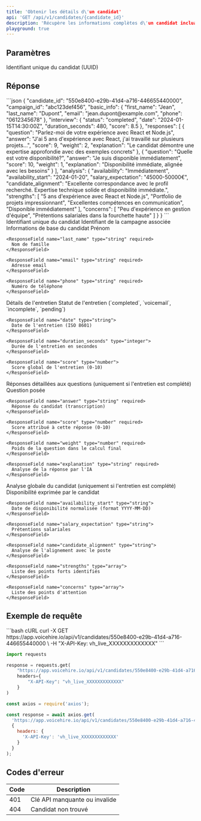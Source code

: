 ```yaml
---
title: 'Obtenir les détails d\'un candidat'
api: 'GET /api/v1/candidates/{candidate_id}'
description: 'Récupère les informations complètes d\'un candidat incluant ses réponses d\'entretien'
playground: true
---
```


## Paramètres

<ParamField path="candidate_id" type="string" required>
  Identifiant unique du candidat (UUID)
</ParamField>

## Réponse

<ResponseExample>
```json
{
  "candidate_id": "550e8400-e29b-41d4-a716-446655440000",
  "campaign_id": "abc123def456",
  "basic_info": {
    "first_name": "Jean",
    "last_name": "Dupont",
    "email": "jean.dupont@example.com",
    "phone": "0612345678"
  },
  "interview": {
    "status": "completed",
    "date": "2024-01-15T14:30:00Z",
    "duration_seconds": 480,
    "score": 8.5
  },
  "responses": [
    {
      "question": "Parlez-moi de votre expérience avec React et Node.js",
      "answer": "J'ai 5 ans d'expérience avec React, j'ai travaillé sur plusieurs projets...",
      "score": 9,
      "weight": 2,
      "explanation": "Le candidat démontre une expertise approfondie avec des exemples concrets"
    },
    {
      "question": "Quelle est votre disponibilité?",
      "answer": "Je suis disponible immédiatement",
      "score": 10,
      "weight": 1,
      "explanation": "Disponibilité immédiate, alignée avec les besoins"
    }
  ],
  "analysis": {
    "availability": "Immédiatement",
    "availability_start": "2024-01-20",
    "salary_expectation": "45000-50000€",
    "candidate_alignment": "Excellente correspondance avec le profil recherché. Expertise technique solide et disponibilité immédiate.",
    "strengths": [
      "5 ans d'expérience avec React et Node.js",
      "Portfolio de projets impressionnant",
      "Excellentes compétences en communication",
      "Disponible immédiatement"
    ],
    "concerns": [
      "Peu d'expérience en gestion d'équipe",
      "Prétentions salariales dans la fourchette haute"
    ]
  }
}
```
</ResponseExample>

<ResponseField name="candidate_id" type="string" required>
  Identifiant unique du candidat
</ResponseField>

<ResponseField name="campaign_id" type="string" required>
  Identifiant de la campagne associée
</ResponseField>

<ResponseField name="basic_info" type="object" required>
  Informations de base du candidat
  
  <Expandable title="Propriétés">
    <ResponseField name="first_name" type="string" required>
      Prénom
    </ResponseField>
    
    <ResponseField name="last_name" type="string" required>
      Nom de famille
    </ResponseField>
    
    <ResponseField name="email" type="string" required>
      Adresse email
    </ResponseField>
    
    <ResponseField name="phone" type="string" required>
      Numéro de téléphone
    </ResponseField>
  </Expandable>
</ResponseField>

<ResponseField name="interview" type="object" required>
  Détails de l'entretien
  
  <Expandable title="Propriétés">
    <ResponseField name="status" type="string" required>
      Statut de l'entretien (`completed`, `voicemail`, `incomplete`, `pending`)
    </ResponseField>
    
    <ResponseField name="date" type="string">
      Date de l'entretien (ISO 8601)
    </ResponseField>
    
    <ResponseField name="duration_seconds" type="integer">
      Durée de l'entretien en secondes
    </ResponseField>
    
    <ResponseField name="score" type="number">
      Score global de l'entretien (0-10)
    </ResponseField>
  </Expandable>
</ResponseField>

<ResponseField name="responses" type="array">
  Réponses détaillées aux questions (uniquement si l'entretien est complété)
  
  <Expandable title="Propriétés de chaque réponse">
    <ResponseField name="question" type="string" required>
      Question posée
    </ResponseField>
    
    <ResponseField name="answer" type="string" required>
      Réponse du candidat (transcription)
    </ResponseField>
    
    <ResponseField name="score" type="number" required>
      Score attribué à cette réponse (0-10)
    </ResponseField>
    
    <ResponseField name="weight" type="number" required>
      Poids de la question dans le calcul final
    </ResponseField>
    
    <ResponseField name="explanation" type="string" required>
      Analyse de la réponse par l'IA
    </ResponseField>
  </Expandable>
</ResponseField>

<ResponseField name="analysis" type="object">
  Analyse globale du candidat (uniquement si l'entretien est complété)
  
  <Expandable title="Propriétés">
    <ResponseField name="availability" type="string">
      Disponibilité exprimée par le candidat
    </ResponseField>
    
    <ResponseField name="availability_start" type="string">
      Date de disponibilité normalisée (format YYYY-MM-DD)
    </ResponseField>
    
    <ResponseField name="salary_expectation" type="string">
      Prétentions salariales
    </ResponseField>
    
    <ResponseField name="candidate_alignment" type="string">
      Analyse de l'alignement avec le poste
    </ResponseField>
    
    <ResponseField name="strengths" type="array">
      Liste des points forts identifiés
    </ResponseField>
    
    <ResponseField name="concerns" type="array">
      Liste des points d'attention
    </ResponseField>
  </Expandable>
</ResponseField>

## Exemple de requête

<CodeGroup>
```bash cURL
curl -X GET https://app.voicehire.io/api/v1/candidates/550e8400-e29b-41d4-a716-446655440000 \
  -H "X-API-Key: vh_live_XXXXXXXXXXXXX"
```

```python Python
import requests

response = requests.get(
    "https://app.voicehire.io/api/v1/candidates/550e8400-e29b-41d4-a716-446655440000",
    headers={
        "X-API-Key": "vh_live_XXXXXXXXXXXXX"
    }
)
```

```javascript Node.js
const axios = require('axios');

const response = await axios.get(
  'https://app.voicehire.io/api/v1/candidates/550e8400-e29b-41d4-a716-446655440000',
  {
    headers: {
      'X-API-Key': 'vh_live_XXXXXXXXXXXXX'
    }
  }
);
```
</CodeGroup>

## Codes d'erreur

| Code | Description |
|------|-------------|
| 401 | Clé API manquante ou invalide |
| 404 | Candidat non trouvé |